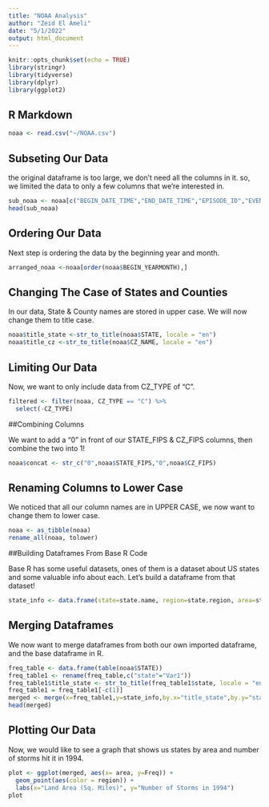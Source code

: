 ---
title: "NOAA Analysis"
author: "Zeid El Ameli"
date: "5/1/2022"
output: html_document
---

```{r setup, include=FALSE}
knitr::opts_chunk$set(echo = TRUE)
library(stringr)
library(tidyverse)
library(dplyr)
library(ggplot2)
```

## R Markdown



```{r data, echo=TRUE}
noaa <- read.csv("~/NOAA.csv")
```

## Subseting Our Data

the original dataframe is too large, we don't need all the columns in it. so, we limited the data to only a few columns that we're interested in.

```{r pressure, echo=TRUE}
sub_noaa <- noaa[c("BEGIN_DATE_TIME","END_DATE_TIME","EPISODE_ID","EVENT_ID","STATE","STATE_FIPS","CZ_NAME","CZ_TYPE","CZ_FIPS","EVENT_TYPE","SOURCE","BEGIN_LAT","BEGIN_LON","END_LAT","END_LON")]
head(sub_noaa)
```

## Ordering Our Data

Next step is ordering the data by the beginning year and month.
```{r ordered, echo=TRUE}
arranged_noaa <-noaa[order(noaa$BEGIN_YEARMONTH),]
```

## Changing The Case of States and Counties

In our data, State & County names are stored in upper case. We will now change them to title case.

```{r case_change, echo=TRUE}
noaa$title_state <-str_to_title(noaa$STATE, locale = "en")
noaa$title_cz <-str_to_title(noaa$CZ_NAME, locale = "en")
```

## Limiting Our Data

Now, we want to only include data from CZ_TYPE of "C". 

```{r filtered, echo=TRUE}
filtered <- filter(noaa, CZ_TYPE == "C") %>%
  select(-CZ_TYPE)
```

##Combining Columns

We want to add a "0" in front of our STATE_FIPS & CZ_FIPS columns, then combine the two into 1!

```{r concat, echo=TRUE}
noaa$concat <- str_c("0",noaa$STATE_FIPS,"0",noaa$CZ_FIPS)
```

## Renaming Columns to Lower Case

We noticed that all our column names are in UPPER CASE, we now want to change them to lower case.

```{r tolower, echo=TRUE}
noaa <- as_tibble(noaa)
rename_all(noaa, tolower)
```

##Building Dataframes From Base R Code

Base R has some useful datasets, ones of them is a dataset about US states and some valuable info about each. Let's build a dataframe from that dataset!

```{r states, echo=TRUE}
state_info <- data.frame(state=state.name, region=state.region, area=state.area)
```

## Merging Dataframes

We now want to merge dataframes from both our own imported dataframe, and the base dataframe in R.

```{r join, echo=TRUE}
freq_table <- data.frame(table(noaa$STATE))
freq_table1 <- rename(freq_table,c("state"="Var1"))
freq_table1$title_state <- str_to_title(freq_table1$state, locale = "en")
freq_table1 = freq_table1[-c(1)]
merged <- merge(x=freq_table1,y=state_info,by.x="title_state",by.y="state")
head(merged)
```

## Plotting Our Data

Now, we would like to see a graph that shows us states by area and number of storms hit it in 1994.

```{r plot, echo=TRUE}
plot <- ggplot(merged, aes(x= area, y=Freq)) +
  geom_point(aes(color = region)) +
  labs(x="Land Area (Sq. Miles)", y="Number of Storms in 1994")
plot
```